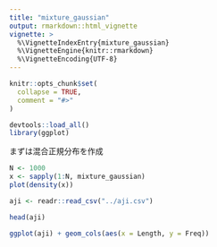 ```yaml
---
title: "mixture_gaussian"
output: rmarkdown::html_vignette
vignette: >
  %\VignetteIndexEntry{mixture_gaussian}
  %\VignetteEngine{knitr::rmarkdown}
  %\VignetteEncoding{UTF-8}
---
```


```r
knitr::opts_chunk$set(
  collapse = TRUE,
  comment = "#>"
)
```

```r
devtools::load_all()
library(ggplot)
```

まずは混合正規分布を作成

```r
N <- 1000
x <- sapply(1:N, mixture_gaussian)
plot(density(x))
```


```r
aji <- readr::read_csv("../aji.csv")

head(aji)

ggplot(aji) + geom_cols(aes(x = Length, y = Freq))
```
